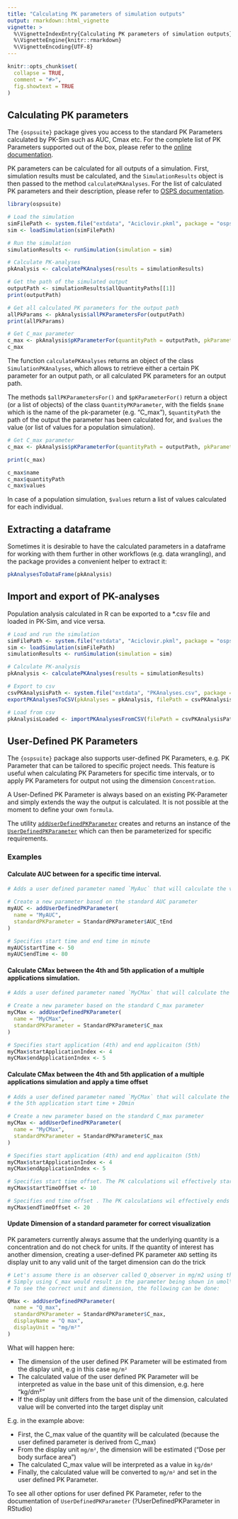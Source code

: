 ```yaml
---
title: "Calculating PK parameters of simulation outputs"
output: rmarkdown::html_vignette
vignette: >
  %\VignetteIndexEntry{Calculating PK parameters of simulation outputs}
  %\VignetteEngine{knitr::rmarkdown}
  %\VignetteEncoding{UTF-8}
---
```


```r
knitr::opts_chunk$set(
  collapse = TRUE,
  comment = "#>",
  fig.showtext = TRUE
)
```

## Calculating PK parameters

The `{ospsuite}` package gives you access to the standard PK Parameters calculated by PK-Sim such as AUC, Cmax etc.
For the complete list of PK Parameters supported out of the box, please refer to the [online documentation](https://docs.open-systems-pharmacology.org/working-with-pk-sim/pk-sim-documentation/pk-sim-simulations#pk-parameters).

PK parameters can be calculated for all outputs of a simulation. 
First, simulation results must be calculated, and the `SimulationResults` object is then passed to the method `calculatePKAnalyses`. For the list of calculated PK parameters and their description, please refer to [OSPS documentation](https://docs.open-systems-pharmacology.org/working-with-pk-sim/pk-sim-documentation/pk-sim-simulations#pk-analysis-view).


```r
library(ospsuite)

# Load the simulation
simFilePath <- system.file("extdata", "Aciclovir.pkml", package = "ospsuite")
sim <- loadSimulation(simFilePath)

# Run the simulation
simulationResults <- runSimulation(simulation = sim)

# Calculate PK-analyses
pkAnalysis <- calculatePKAnalyses(results = simulationResults)

# Get the path of the simulated output
outputPath <- simulationResults$allQuantityPaths[[1]]
print(outputPath)

# Get all calculated PK parameters for the output path
allPkParams <- pkAnalysis$allPKParametersFor(outputPath)
print(allPkParams)

# Get C_max parameter
c_max <- pkAnalysis$pKParameterFor(quantityPath = outputPath, pkParameter = "C_max")
c_max
```

The function `calculatePKAnalyses` returns an object of the class `SimulationPKAnalyses`, which allows to retrieve either a certain PK parameter for an output path, or all calculated PK parameters for an output path.

The methods `$allPKParametersFor()` and `$pKParameterFor()` return a object (or a list of objects) of the class `QuantityPKParameter`, with the fields `$name` which is the name of the pk-parameter (e.g. "C_max"), `$quantityPath` the path of the output the parameter has been calculated for, and `$values` the value (or list of values for a population simulation).

```r
# Get C_max parameter
c_max <- pkAnalysis$pKParameterFor(quantityPath = outputPath, pkParameter = "C_max")

print(c_max)

c_max$name
c_max$quantityPath
c_max$values
```

In case of a population simulation, `$values` return a list of values calculated for each individual.

## Extracting a dataframe

Sometimes it is desirable to have the calculated parameters in a dataframe for working with them further in other workflows (e.g. data wrangling), and the package provides a convenient helper to extract it:

```r
pkAnalysesToDataFrame(pkAnalysis)
```

## Import and export of PK-analyses

Population analysis calculated in R can be exported to a *.csv file and loaded in PK-Sim, and vice versa.

```r
# Load and run the simulation
simFilePath <- system.file("extdata", "Aciclovir.pkml", package = "ospsuite")
sim <- loadSimulation(simFilePath)
simulationResults <- runSimulation(simulation = sim)

# Calculate PK-analysis
pkAnalysis <- calculatePKAnalyses(results = simulationResults)

# Export to csv
csvPKAnalysisPath <- system.file("extdata", "PKAnalyses.csv", package = "ospsuite")
exportPKAnalysesToCSV(pkAnalyses = pkAnalysis, filePath = csvPKAnalysisPath)

# Load from csv
pkAnalysisLoaded <- importPKAnalysesFromCSV(filePath = csvPKAnalysisPath, simulation = sim)
```


## User-Defined PK Parameters

The `{ospsuite}` package also supports user-defined PK Parameters, e.g. PK Parameter that can be tailored to specific project needs.
This feature is useful when calculating PK Parameters for specific time intervals, or to apply PK Parameters for output not using 
the dimension `Concentration`. 

A User-Defined PK Parameter is always based on an existing PK-Parameter and simply extends the way the output is calculated.
It is not possible at the moment to define your own `formula`.

The utility [`addUserDefinedPKParameter`](https://www.open-systems-pharmacology.org/OSPSuite-R/reference/addUserDefinedPKParameter.html) creates and returns an instance of the [`UserDefinedPKParameter`](https://www.open-systems-pharmacology.org/OSPSuite-R/reference/UserDefinedPKParameter.html) which can then be parameterized for specific requirements.

### Examples

#### Calculate AUC between for a specific time interval.

```r
# Adds a user defined parameter named `MyAuc` that will calculate the value of AUC between t=50 min and t=80min only.

# Create a new parameter based on the standard AUC parameter
myAUC <- addUserDefinedPKParameter(
  name = "MyAUC",
  standardPKParameter = StandardPKParameter$AUC_tEnd
)

# Specifies start time and end time in minute
myAUC$startTime <- 50
myAUC$endTime <- 80
```

#### Calculate CMax between the 4th and 5th application of a multiple applications simulation.

```r
# Adds a user defined parameter named `MyCMax` that will calculate the value of Cmax between the 4th and 5th application

# Create a new parameter based on the standard C_max parameter
myCMax <- addUserDefinedPKParameter(
  name = "MyCMax",
  standardPKParameter = StandardPKParameter$C_max
)

# Specifies start application (4th) and end applicaiton (5th)
myCMax$startApplicationIndex <- 4
myCMax$endApplicationIndex <- 5
```

#### Calculate CMax between the 4th and 5th application of a multiple applications simulation and apply a time offset

```r
# Adds a user defined parameter named `MyCMax` that will calculate the value of Cmax between the 4th application start time + 10 min and
# the 5th application start time + 20min

# Create a new parameter based on the standard C_max parameter
myCMax <- addUserDefinedPKParameter(
  name = "MyCMax",
  standardPKParameter = StandardPKParameter$C_max
)

# Specifies start application (4th) and end applicaiton (5th)
myCMax$startApplicationIndex <- 4
myCMax$endApplicationIndex <- 5

# Specifies start time offset. The PK calculations wil effectively start at StartTime of 4th Application + 10 min
myCMax$startTimeOffset <- 10

# Specifies end time offset . The PK calculations wil effectively ends at StartTime of 5th Application + 20 min
myCMax$endTimeOffset <- 20
```

#### Update Dimension of a standard parameter for correct visualization

PK parameters currently always assume that the underlying quantity is a concentration and do not check for units.
If the quantity of interest has another dimension, creating a user-defined PK parameter `AND` setting its display unit to any valid unit of the target dimension can do the trick 


```r
# Let's assume there is an observer called Q_observer in mg/m2 using the dimension Dose per body surface area.
# Simply using C_max would result in the parameter being shown in umol\l.
# To see the correct unit and dimension, the following can be done:

QMax <- addUserDefinedPKParameter(
  name = "Q_max",
  standardPKParameter = StandardPKParameter$C_max,
  displayName = "Q max",
  displayUnit = "mg/m²"
)
```

What will happen here:

* The dimension of the user defined PK Parameter will be estimated from the display unit, e.g in this case `mg/m²`
* The calculated value of the user defined PK Parameter will be interpreted as value in the base unit of this dimension, e.g. here "kg/dm²"
* If the display unit differs from the base unit of the dimension, calculated value will be converted into the target display unit

E.g. in the example above:

* First, the C_max value of the quantity will be calculated (because the user defined parameter is derived from C_max)
* From the display unit `mg/m²`, the dimension will be estimated ("Dose per body surface area")
* The calculated C_max value will be interpreted as a value in `kg/dm²`
* Finally, the calculated value will be converted to `mg/m²` and set in the user defined PK Parameter.


To see all other options for user defined PK Parameter, refer to the documentation of `UserDefinedPKParameter` (?UserDefinedPKParameter in RStudio)
